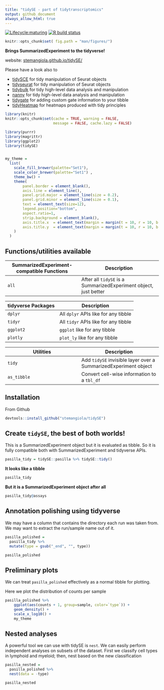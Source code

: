 ```yaml
---
title: "tidySE - part of tidytranscriptomics"
output: github_document
always_allow_html: true
---
```


<!-- badges: start -->
[![Lifecycle:maturing](https://img.shields.io/badge/lifecycle-maturing-blue.svg)](https://www.tidyverse.org/lifecycle/#maturing) [![R build status](https://github.com/stemangiola/tidySE/workflows/R-CMD-check-bioc/badge.svg)](https://github.com/stemangiola/tidySE/actions)
<!-- badges: end -->

```r
knitr::opts_chunk$set( fig.path = "man/figures/")
```

**Brings SummarizedExperiment to the tidyverse!** 

website: [stemangiola.github.io/tidySE/](https://stemangiola.github.io/tidySE/)

Please have a look also to 

- [tidySCE](https://stemangiola.github.io/tidySCE/) for tidy manipulation of Seurat objects
- [tidyseurat](https://stemangiola.github.io/tidyseurat/) for tidy manipulation of Seurat objects
- [tidybulk](https://stemangiola.github.io/tidybulk/) for tidy high-level data analysis and manipulation 
- [nanny](https://github.com/stemangiola/nanny) for tidy high-level data analysis and manipulation 
- [tidygate](https://github.com/stemangiola/tidygate) for adding custom gate information to your tibble 
- [tidyHeatmap](https://stemangiola.github.io/tidyHeatmap/) for heatmaps produced with tidy principles

<!---

[![Build Status](https://travis-ci.org/stemangiola/tidySE.svg?branch=master)](https://travis-ci.org/stemangiola/tidySE) [![Coverage Status](https://coveralls.io/repos/github/stemangiola/tidySE/badge.svg?branch=master)](https://coveralls.io/github/stemangiola/tidySE?branch=master)

-->

```r
library(knitr)
knitr::opts_chunk$set(cache = TRUE, warning = FALSE,
                      message = FALSE, cache.lazy = FALSE)

library(purrr)
library(magrittr)
library(ggplot2)
library(tidySE)


my_theme = 	
  list(
    scale_fill_brewer(palette="Set1"),
    scale_color_brewer(palette="Set1") ,
    theme_bw() +
  	theme(
  		panel.border = element_blank(),
  		axis.line = element_line(),
  		panel.grid.major = element_line(size = 0.2),
  		panel.grid.minor = element_line(size = 0.1),
  		text = element_text(size=12),
  		legend.position="bottom",
  		aspect.ratio=1,
  		strip.background = element_blank(),
  		axis.title.x  = element_text(margin = margin(t = 10, r = 10, b = 10, l = 10)),
  		axis.title.y  = element_text(margin = margin(t = 10, r = 10, b = 10, l = 10))
  	)
  )

```

## Functions/utilities available

SummarizedExperiment-compatible Functions | Description
------------ | -------------
`all` | After all `tidySE` is a SummarizedExperiment object, just better

tidyverse Packages | Description
------------ | -------------
`dplyr` | All `dplyr` APIs like for any tibble
`tidyr` | All `tidyr` APIs like for any tibble
`ggplot2` | `ggplot` like for any tibble
`plotly` | `plot_ly` like for any tibble

Utilities | Description
------------ | -------------
`tidy` | Add `tidySE` invisible layer over a SummarizedExperiment object
`as_tibble` | Convert cell-wise information to a `tbl_df`

## Installation

From Github
```r
devtools::install_github("stemangiola/tidySE")
```

## Create `tidySE`, the best of both worlds!
This is a SummarizedExperiment object but it is evaluated as tibble. So it is fully compatible both with SummarizedExperiment and tidyverse APIs. 

```r
pasilla_tidy = tidySE::pasilla %>% tidySE::tidy()
```

**It looks like a tibble**

```r
pasilla_tidy
```

**But it is a SummarizedExperiment object after all**

```r
pasilla_tidy@assays
```
## Annotation polishing using tidyverse
We may have a column that contains the directory each run was taken from. We may want to extract the run/sample name out of it.

```r
pasilla_polished =
  pasilla_tidy %>%
  mutate(type = gsub("_end", "", type)) 

pasilla_polished 
```

## Preliminary plots
We can treat `pasilla_polished` effectively as a normal tibble for plotting. 

Here we plot the distribution of counts per sample
```r

pasilla_polished %>%
	ggplot(aes(counts + 1, group=sample, color=`type`)) +
	geom_density() +
	scale_x_log10() +
	my_theme

```



##  Nested analyses
A powerful tool we can use with tidySE is `nest`. We can easily perform independent analyses on subsets of the dataset. First we classify cell types in lymphoid and myeloid; then, nest based on the new classification

```r
pasilla_nested = 
  pasilla_polished %>%
  nest(data = -type)

pasilla_nested
```

